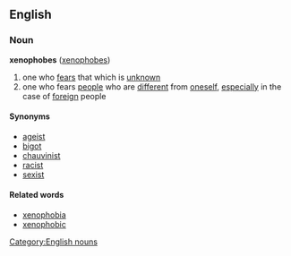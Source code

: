 ==English==
===Noun===
'''xenophobes''' ([[xenophobes]])

# one who [[fear]]s that which is [[unknown]]
# one who fears [[people]] who are [[different]] from [[oneself]], [[especially]] in the case of [[foreign]] people

====Synonyms====
* [[ageist]]
* [[bigot]]
* [[chauvinist]]
* [[racist]]
* [[sexist]]

====Related words====
* [[xenophobia]]
* [[xenophobic]]

[[Category:English nouns]]